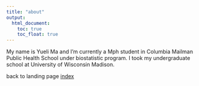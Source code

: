 ```yaml
---
title: "about"
output: 
  html_document:
    toc: true
    toc_float: true
---
```


My name is Yueli Ma and I'm currently a Mph student in Columbia Mailman Public Health School under biostatistic program. I took my undergraduate school at University of Wisconsin Madison.


back to landing page [index](index.html)
